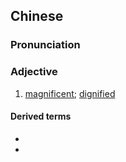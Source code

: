 {{also|轩昂}}
==Chinese==
{{zh-forms|s=轩昂}}

===Pronunciation===
{{zh-pron
|m=xuān'áng
|c=hin1 ngong4
|cat=a
}}

===Adjective===
{{zh-adj}}

# {{lb|zh|literary}} [[magnificent]]; [[dignified]]

====Derived terms====
* {{zh-l|氣宇軒昂}}
* {{zh-l|器宇軒昂}}
